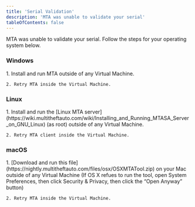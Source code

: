 ```yaml
---
title: 'Serial Validation'
description: 'MTA was unable to validate your serial'
tableOfContents: false
---
```



MTA was unable to validate your serial. Follow the steps for your operating system below.

### <InlineIcon name="seti:windows" /> Windows
<Steps>
    1. Install and run MTA outside of any Virtual Machine.

    2. Retry MTA inside the Virtual Machine.
</Steps>

### <InlineIcon name="linux" /> Linux
<Steps>
    1. Install and run the [Linux MTA server](https://wiki.multitheftauto.com/wiki/Installing_and_Running_MTASA_Server_on_GNU_Linux) (as root) outside of any Virtual Machine.

    2. Retry MTA client inside the Virtual Machine.
</Steps>

### <InlineIcon name="apple" /> macOS
<Steps>
    1. [Download and run this file](https://nightly.multitheftauto.com/files/osx/OSXMTATool.zip) on your Mac outside of any Virtual Machine  
        (If OS X refues to run the tool, open System Preferences, then click Security & Privacy, then click the “Open Anyway” button)

    2. Retry MTA inside the Virtual Machine.
</Steps>
